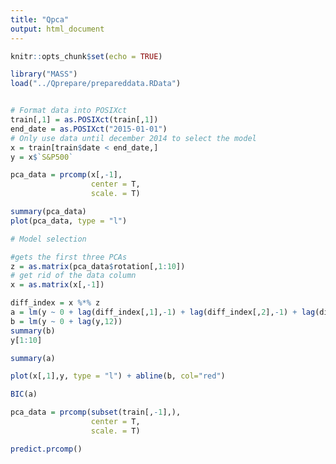 ```yaml
---
title: "Qpca"
output: html_document
---
```


```r
knitr::opts_chunk$set(echo = TRUE)
```


```r
library("MASS")
load("../Qprepare/prepareddata.RData")


# Format data into POSIXct 
train[,1] = as.POSIXct(train[,1])
end_date = as.POSIXct("2015-01-01")
# Only use data until december 2014 to select the model
x = train[train$date < end_date,]
y = x$`S&P500`

pca_data = prcomp(x[,-1],
                  center = T,
                  scale. = T)

summary(pca_data)
plot(pca_data, type = "l")

# Model selection

#gets the first three PCAs
z = as.matrix(pca_data$rotation[,1:10])
# get rid of the data column
x = as.matrix(x[,-1])

diff_index = x %*% z
a = lm(y ~ 0 + lag(diff_index[,1],-1) + lag(diff_index[,2],-1) + lag(diff_index[,3],-1) + lag(diff_index[,4],-1) + lag(diff_index[,5],-1) + lag(diff_index[,6],-1) + lag(diff_index[,7],-1) + lag(diff_index[,8],-1) + lag(diff_index[,9],-1) + lag(diff_index[,10],-1))
b = lm(y ~ 0 + lag(y,12))
summary(b)
y[1:10]

summary(a)

plot(x[,1],y, type = "l") + abline(b, col="red")

BIC(a)

```


```r
pca_data = prcomp(subset(train[,-1],),
                  center = T,
                  scale. = T)

predict.prcomp()
```


